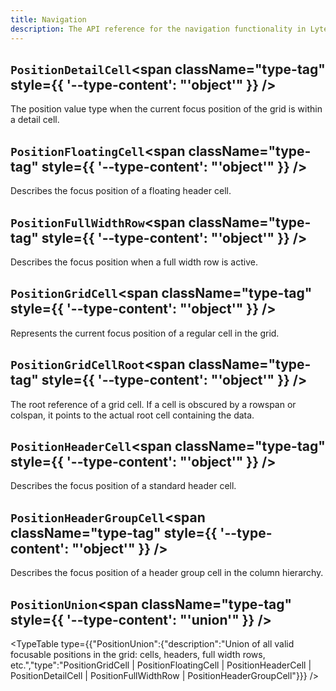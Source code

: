 ```yaml
---
title: Navigation
description: The API reference for the navigation functionality in LyteNyte Grid.
---
```

## `PositionDetailCell`<span className="type-tag" style={{ '--type-content': "'object'" }} />

The position value type when the current focus position of the grid is within a detail cell.

<AutoTypeTable path="../packages/commercial-lytenyte-pro/src/+types.ts" name="PositionDetailCell" />


## `PositionFloatingCell`<span className="type-tag" style={{ '--type-content': "'object'" }} />

Describes the focus position of a floating header cell.

<AutoTypeTable path="../packages/commercial-lytenyte-pro/src/+types.ts" name="PositionFloatingCell" />


## `PositionFullWidthRow`<span className="type-tag" style={{ '--type-content': "'object'" }} />

Describes the focus position when a full width row is active.

<AutoTypeTable path="../packages/commercial-lytenyte-pro/src/+types.ts" name="PositionFullWidthRow" />


## `PositionGridCell`<span className="type-tag" style={{ '--type-content': "'object'" }} />

Represents the current focus position of a regular cell in the grid.

<AutoTypeTable path="../packages/commercial-lytenyte-pro/src/+types.ts" name="PositionGridCell" />


## `PositionGridCellRoot`<span className="type-tag" style={{ '--type-content': "'object'" }} />

The root reference of a grid cell. If a cell is obscured by a rowspan
  or colspan, it points to the actual root cell containing the data.

<AutoTypeTable path="../packages/commercial-lytenyte-pro/src/+types.ts" name="PositionGridCellRoot" />


## `PositionHeaderCell`<span className="type-tag" style={{ '--type-content': "'object'" }} />

Describes the focus position of a standard header cell.

<AutoTypeTable path="../packages/commercial-lytenyte-pro/src/+types.ts" name="PositionHeaderCell" />


## `PositionHeaderGroupCell`<span className="type-tag" style={{ '--type-content': "'object'" }} />

Describes the focus position of a header group cell in the column hierarchy.

<AutoTypeTable path="../packages/commercial-lytenyte-pro/src/+types.ts" name="PositionHeaderGroupCell" />


## `PositionUnion`<span className="type-tag" style={{ '--type-content': "'union'" }} />

<TypeTable type={{"PositionUnion":{"description":"Union of all valid focusable positions in the grid: cells, headers, full width rows, etc.","type":"PositionGridCell | PositionFloatingCell | PositionHeaderCell | PositionDetailCell | PositionFullWidthRow | PositionHeaderGroupCell"}}} />

